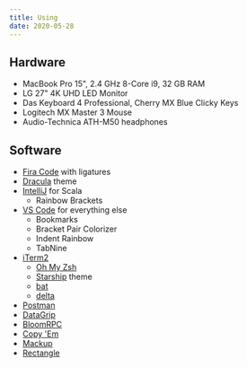 ```yaml
---
title: Using
date: 2020-05-28
---
```


## Hardware

- MacBook Pro 15", 2.4 GHz 8-Core i9, 32 GB RAM
- LG 27" 4K UHD LED Monitor
- Das Keyboard 4 Professional, Cherry MX Blue Clicky Keys
- Logitech MX Master 3 Mouse
- Audio-Technica ATH-M50 headphones

## Software

- [Fira Code](https://github.com/tonsky/FiraCode) with ligatures
- [Dracula](https://draculatheme.com/) theme
- [IntelliJ](https://www.jetbrains.com/idea/) for Scala
  - Rainbow Brackets
- [VS Code](https://code.visualstudio.com/) for everything else
  - Bookmarks
  - Bracket Pair Colorizer
  - Indent Rainbow
  - TabNine
- [iTerm2](https://iterm2.com/)
  - [Oh My Zsh](https://github.com/ohmyzsh/ohmyzsh)
  - [Starship](https://starship.rs/) theme
  - [bat](https://github.com/sharkdp/bat)
  - [delta](https://github.com/dandavison/delta)
- [Postman](https://www.postman.com/)
- [DataGrip](https://www.jetbrains.com/datagrip/)
- [BloomRPC](https://github.com/uw-labs/bloomrpc)
- [Copy 'Em](https://apprywhere.com/ce-mac.html)
- [Mackup](https://github.com/lra/mackup)
- [Rectangle](https://github.com/rxhanson/Rectangle)
